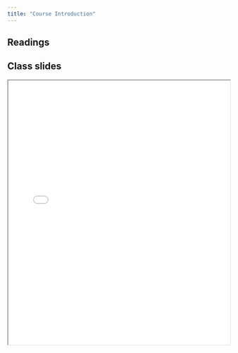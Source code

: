 ```yaml
---
title: "Course Introduction"
---
```


## Readings

## Class slides

```{=html}
<iframe class="slide-deck" src="../files/slides/Lecture 1- Introduction.pdf" width = "100%" height = 600px></iframe>
```
